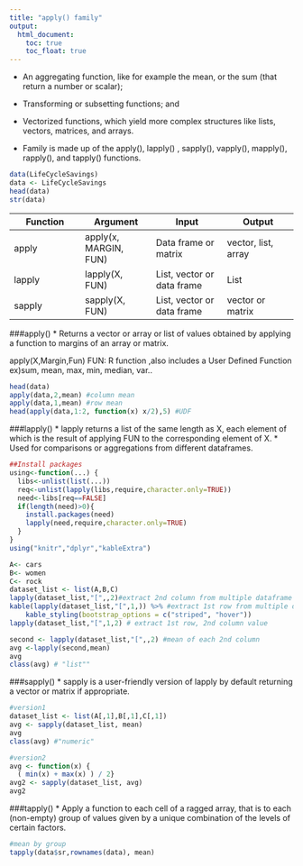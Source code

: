 ```yaml
---
title: "apply() family"
output:
  html_document:
    toc: true
    toc_float: true
---
```

* An aggregating function, like for example the mean, or the sum (that return a number or scalar);
* Transforming or subsetting functions; and
* Vectorized functions, which yield more complex structures like lists, vectors, matrices, and arrays.

* Family is made up of the apply(), lapply() , sapply(), vapply(), mapply(), rapply(), and tapply() functions.
```r
data(LifeCycleSavings)
data <- LifeCycleSavings
head(data)
str(data)
```
Function  | Argument | Input | Output
------------- | ------------- | ------------- | ------------- |
apply | apply(x, MARGIN, FUN) | Data frame or matrix | vector, list, array
lapply | 	lapply(X, FUN) | 	List, vector or data frame | 	List
sapply | 	sapply(X, FUN) | 	List, vector or data frame | 	vector or matrix

###apply()
* Returns a vector or array or list of values obtained by applying a function to margins of an array or matrix.

apply(X,Margin,Fun)
FUN: R function ,also includes a User Defined Function ex)sum, mean, max, min, median, var..
```r
head(data)
apply(data,2,mean) #column mean
apply(data,1,mean) #row mean
head(apply(data,1:2, function(x) x/2),5) #UDF
```

###lapply()
* lapply returns a list of the same length as X, each element of which is the result of applying FUN to the corresponding element of X.
* Used for comparisons or aggregations from different dataframes.
```r
##Install packages
using<-function(...) {
  libs<-unlist(list(...))
  req<-unlist(lapply(libs,require,character.only=TRUE))
  need<-libs[req==FALSE]
  if(length(need)>0){ 
    install.packages(need)
    lapply(need,require,character.only=TRUE)
  }
}
using("knitr","dplyr","kableExtra")

A<- cars
B<- women
C<- rock
dataset_list <- list(A,B,C)
lapply(dataset_list,"[",,2)#extract 2nd column from multiple dataframe
kable(lapply(dataset_list,"[",1,)) %>% #extract 1st row from multiple dataframe
    kable_styling(bootstrap_options = c("striped", "hover")) 
lapply(dataset_list,"[",1,2) # extract 1st row, 2nd column value

second <- lapply(dataset_list,"[",,2) #mean of each 2nd column
avg <-lapply(second,mean)
avg
class(avg) # "list""
```

###sapply()
* sapply is a user-friendly version of lapply by default returning a vector or matrix if appropriate.
```r
#version1
dataset_list <- list(A[,1],B[,1],C[,1])
avg <- sapply(dataset_list, mean)
avg 
class(avg) #"numeric"

#version2
avg <- function(x) {  
  ( min(x) + max(x) ) / 2}
avg2 <- sapply(dataset_list, avg)
avg2
```

###tapply()
* Apply a function to each cell of a ragged array, that is to each (non-empty) group of values given by a unique combination of the levels of certain factors.
```r
#mean by group
tapply(data$sr,rownames(data), mean)
```


